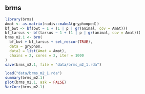 ## brms

```r
library(brms)
Amat <- as.matrix(nadiv::makeA(gryphonped))
bf_bwt <- bf(bwt ~ 1 + (1 | p | gr(animal, cov = Amat)))
bf_tarsus <- bf(tarsus ~ 1 + (1 | p | gr(animal, cov = Amat)))
brms_m2.1 <- brm(
  bf_bwt + bf_tarsus + set_rescor(TRUE),
  data = gryphon,
  data2 = list(Amat = Amat),
  chains = 2, cores = 2, iter = 1000
)
save(brms_m2.1, file = "data/brms_m2_1.rda")
```

```r
load("data/brms_m2_1.rda")
summary(brms_m2.1)
plot(brms_m2.1, ask = FALSE)
VarCorr(brms_m2.1)
```
